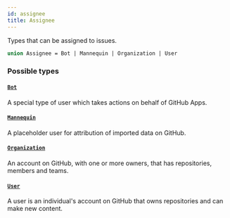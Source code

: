 ```yaml
---
id: assignee
title: Assignee
---
```


Types that can be assigned to issues.

```graphql
union Assignee = Bot | Mannequin | Organization | User
```

### Possible types

#### [`Bot`](/docs/api/objects/bot)

A special type of user which takes actions on behalf of GitHub Apps.

#### [`Mannequin`](/docs/api/objects/mannequin)

A placeholder user for attribution of imported data on GitHub.

#### [`Organization`](/docs/api/objects/organization)

An account on GitHub, with one or more owners, that has repositories, members and teams.

#### [`User`](/docs/api/objects/user)

A user is an individual's account on GitHub that owns repositories and can make new content.
